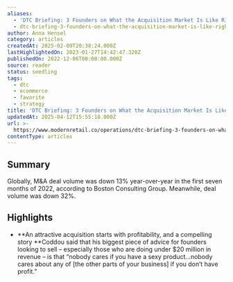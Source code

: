 ```yaml
---
aliases:
  - 'DTC Briefing: 3 Founders on What the Acquisition Market Is Like Right Now'
  - dtc-briefing-3-founders-on-what-the-acquisition-market-is-like-right-now
author: Anna Hensel
category: articles
createdAt: 2025-02-09T20:38:24.000Z
lastHighlightedOn: 2023-01-27T14:42:47.320Z
publishedOn: 2022-12-06T00:00:00.000Z
source: reader
status: seedling
tags:
  - dtc
  - ecommerce
  - favorite
  - strategy
title: 'DTC Briefing: 3 Founders on What the Acquisition Market Is Like Right Now'
updatedAt: 2025-04-12T15:55:18.000Z
url: >-
  https://www.modernretail.co/operations/dtc-briefing-3-founders-on-what-the-acquisition-market-is-like-right-now/
contentType: articles
---
```

## Summary

Globally, M&A deal volume was down 13% year-over-year in the first seven months of 2022, according to Boston Consulting Group. Meanwhile, deal volume was down 32%.

## Highlights

- **An attractive acquisition starts with profitability, and a compelling story
  **Coddou said that his biggest piece of advice for founders looking to sell – especially those who are doing under $20 million in revenue – is that “nobody cares if you have a sexy product…nobody cares about any of [the other parts of your business] if you don’t have profit.”
